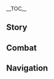 {{CharacterTabs}}
{{LanguageTabs}}
{{Stub|1={{Meta/VO|tl=1|rm=1|Korean}}}}
__TOC__
==Story==
{{VO/Story
|character           = {{ROOTPAGENAME}}
|language            = ko
|name                = 피슬

|vo_01_01_title      = 첫 만남...
|vo_01_01_subtitle   = Hello
|vo_01_01_file       = VO_{language}{character} Hello.ogg
|vo_01_01_tx         =<br />'''피슬:''' 난 단죄의 황녀, 피슬. 운명의 부름을 받고 이곳에 강림했노라&mdash;&mdash;응? 너도 [이세계]의 여행자야…? 좋아, 나와의 동행을 허락하도록 하지<br /><!--
                        -->'''오즈:''' 「안녕, 만나서 반가워」라고 하십니다
|vo_01_01_rm         = 
|vo_01_01_tl         = 

|vo_02_01_title      = 잡담・운명의 속삭임
|vo_02_01_subtitle   = Chat: Whispers of Destiny
|vo_02_01_file       = VO_{language}{character} Chat - Whispers of Destiny.ogg
|vo_02_01_tx         = 운명의 속삭임이 나의 존귀한 이름을 부르는 게 들리는군…
|vo_02_01_rm         = 
|vo_02_01_tl         = 
|vo_02_02_title      = 잡담・천지창조
|vo_02_02_subtitle   = Chat: Creation of the World
|vo_02_02_file       = VO_{language}{character} Chat - Creation of the World.ogg
|vo_02_02_tx         = 훗, 이 황녀의 영광스러운 빛으로 천지를 비추겠노라
|vo_02_02_rm         = 
|vo_02_02_tl         = 
|vo_02_03_title      = 잡담・저편의 사람
|vo_02_03_subtitle   = Chat: One From the Beyond
|vo_02_03_file       = VO_{language}{character} Chat - One From the Beyond.ogg
|vo_02_03_tx         =<br />'''피슬:''' 먼 곳에 있는 수행원들은 잘 있는지…<br /><!--
                        -->'''오즈:''' 모험가 길드의 모두는 걱정하실 필요 없습니다
|vo_02_03_rm         = 
|vo_02_03_tl         = 

<!-- Weather -->
|vo_03_01_title      = 비가 그친 후…
|vo_03_01_subtitle   = After the Rain
|vo_03_01_file       = VO_{language}{character} After the Rain.ogg
|vo_03_01_tx         = 하늘이 맑아졌나. 기분이 좋… 에헴, 비가 갠 뒤의 청랑한 경색은 마치 운명의 전환점과도 같구나! 즐겁도다!
|vo_03_01_rm         = 
|vo_03_01_tl         = 
|vo_03_02_title      = 번개가 칠 때…
|vo_03_02_subtitle   = When Thunder Strikes
|vo_03_02_file       = VO_{language}{character} When Thunder Strikes.ogg
|vo_03_02_tx         =<br />'''피슬:''' 아아, 저 운명을 알리는 신성한 번개를 봐…<br /><!--
                        -->'''오즈:''' 그러고 보니, 아직 안 걷은 빨래가 있었죠?<br /><!--
                        -->'''피슬''': 엑?!
|vo_03_02_rm         = 
|vo_03_02_tl         = 
|vo_03_03_title      = 눈이 올 때…
|vo_03_03_subtitle   = When It Snows
|vo_03_03_file       = VO_{language}{character} When It Snows.ogg
|vo_03_03_tx         =<br />'''피슬:''' 훗, 좋은 광경이군. 마치 「그 세계」에서 황녀의 앞에서 말라버린 죄인의 피와 눈물 같군&mdash;&mdash;에&mdash;&mdash;에취!<br /><!--
                        -->'''오즈:''' 아가씨 앞에선 죄인의 콧물도 말라버리겠군요<br /><!--
                        -->'''피슬:''' 오즈&mdash;&mdash;에, 에취!
|vo_03_03_rm         = 
|vo_03_03_tl         = 
|vo_03_04_title      = 햇살이 좋을 때...
|vo_03_04_subtitle   = When the Sun Is Out
|vo_03_04_file       = VO_{language}{character} When the Sun Is Out.ogg
|vo_03_04_tx         =<br />'''피슬:''' 오즈, 나의 권속이여…<br /><!--
                        -->'''오즈:''' 음? 갑자기 왜 그러시&mdash;&mdash;<br /><!--
                        -->'''피슬:''' 내 황녀의 이름과 네 축복의 날개로 온 우주의 해와 달을 가려 영원한 어둠의 밤을 가져오거라<br /><!--
                        -->'''오즈:''' 남에게 그런 걸 억지로 강요하지 마세요!
|vo_03_04_rm         = 
|vo_03_04_tl         = 

|vo_04_01_title      = 아침 인사・피슬에게
|vo_04_01_subtitle   = Good Morning: Greet Fischl
|vo_04_01_file       = VO_{language}{character} Good Morning - Greet Fischl.ogg
|vo_04_01_tx         = 낮과 밤, 시간과 공간은 전부 허상일 뿐. 운명의 유대가 널 다시금 나의 영원한 밤으로 이끌었구나
|vo_04_01_rm         = 
|vo_04_01_tl         = 
|vo_04_02_title      = 아침 인사・오즈에게
|vo_04_02_subtitle   = Good Morning: Greet Oz
|vo_04_02_file       = VO_{language}{character} Good Morning - Greet Oz.ogg
|vo_04_02_tx         =<br />'''오즈:''' 좋은 아침입니다! 당신이 온다고 해서 아가씨께서 아침 식사를 준비하고 계십니다…<br /><!--
                        -->'''피슬:''' 오즈!…크,크흠. 무슨 일로 왔지?
|vo_04_02_rm         = 
|vo_04_02_tl         = 
|vo_04_03_title      = 점심 인사…
|vo_04_03_subtitle   = Good Afternoon
|vo_04_03_file       = VO_{language}{character} Good Afternoon.ogg
|vo_04_03_tx         = 하… 아무리 귀한 황녀의 몸이지만, 이런 시간엔 잠이 오기 마련이야…
|vo_04_03_rm         = 
|vo_04_03_tl         = 
|vo_04_04_title      = 저녁 인사…
|vo_04_04_subtitle   = Good Evening
|vo_04_04_file       = VO_{language}{character} Good Evening.ogg
|vo_04_04_tx         =<br />'''피슬:''' 창공의 별빛, 그건 모두 오즈가 무한한 밤하늘에 쪼아낸 구멍들이지<br /><!--
                        -->'''오즈:''' 그럴 리 없잖습니까!
|vo_04_04_rm         = 
|vo_04_04_tl         = 
|vo_04_05_title      = 굿나잇…
|vo_04_05_subtitle   = Good Night
|vo_04_05_file       = VO_{language}{character} Good Night.ogg
|vo_04_05_tx         =<br />'''피슬:''' 넌 꿈을 꾸지 않는 평안하고 깊은 잠에 빠질 것이다. 감히 유야 정토의 축복을 받은 자를 건드리려는 악몽은 없겠지만…<br /><!--
                        -->'''오즈:''' 「잘 자」라고 하십니다
|vo_04_05_rm         = 
|vo_04_05_tl         = 

|vo_05_01_title      = 피슬 자신에 대해・단죄의 황녀
|vo_05_01_subtitle   = About {character}: Prinzessin der Verurteilung
|vo_05_01_file       = VO_{language}{character} About {character} - Prinzessin der Verurteilung.ogg
|vo_05_01_tx         =<br />'''피슬:''' 나? 훗, 잘 기억해 둬. 난 유야 정토의 주인이자 단죄의 황녀인 피슬. 세상의 모든 죄악을 심판하고, 모든 진리를 꿰뚫어 보지<br /><!--
                        -->'''오즈:''' 그러니까 모험가 길드의 조사 요원이십니다<br /><!--
                        -->'''피슬:''' …그건 그냥 피상적인 겉모습일 뿐이야!
|vo_05_01_rm         = 
|vo_05_01_tl         = 

|vo_06_01_title      = 우리에 대해・이 땅에 강림한 자
|vo_06_01_subtitle   = About Us: Beings Who Descended Upon This World
|vo_06_01_file       = VO_{language}{character} About Us - Beings Who Descended Upon This World.ogg
|vo_06_01_tx         = 너와 난 모두 이세계의 여행자. 틀림없어. 여기서 만난 건 분명 운명의 이끌림일 거야
|vo_06_01_rm         = 
|vo_06_01_tl         = 
|vo_06_02_title      = 우리에 대해・세계를 떨군 야수
|vo_06_02_subtitle   = About Us: Shooting Down the World Beast
|vo_06_02_friendship = 6
|vo_06_02_file       = VO_{language}{character} About Us - Shooting Down the World Beast.ogg
|vo_06_02_tx         = 무슨 고민이라도 있나…? 여행자여, 걱정할 필요 없다. 왜냐하면, 난 나의 왼쪽 눈, 이 인과의 실을 꿰뚫어 보는 「단죄의 눈」으로 너의 운명을 수호할 것이고; 천 가지 세계의 적멸을 지켜봐 온 오즈의 까마귀의 눈으로 너의 가는 길을 지켜볼 것이기 때문이다. 「세계」라는 이름의 흉악한 밤의 짐승이 너의 꿈을 노린다면, 내가 단죄의 성활로 그것을 맞춰 떨어뜨리겠다!
|vo_06_02_rm         = 
|vo_06_02_tl         = 
|vo_06_03_title      = 우리에 대해・중요한 사람
|vo_06_03_subtitle   = About Us: Ones Dear to Heart
|vo_06_03_friendship = 6
|vo_06_03_file       = VO_{language}{character} About Us - Ones Dear to Heart.ogg
|vo_06_03_tx         =<br />'''피슬:''' 오즈, 나의 벗이여…황녀인 나처럼 이 세계에 속하지 않는 여행자를 만났다는 건…잔혹한 운명조차도 나의 죄악으로 가득한 혈통을 향해 웃음을 지은 거겠지? 내 운명, 벗어날 수 없는 「현실」일지라도…<br /><!--
                        -->'''오즈:''' 아아, 저도 압니다. 그 여행자라면, 무슨 일이 있어도 결코 아가씨를 포기하지 않겠죠
|vo_06_03_rm         = 
|vo_06_03_tl         = 
|vo_06_04_title      = 우리에 대해・수호
|vo_06_04_subtitle   = About Us: Standing Watch
|vo_06_04_friendship = 6
|vo_06_04_tx         = {{A|VO_{language}{character} About Us - Standing Watch (A).ogg}} {{A|VO_{language}{character} About Us - Standing Watch (B).ogg}}<br /><!--
                        -->'''피슬:''' 오즈발도・흐라프나바인스, 유야 정토의 주인이자 단죄의 황녀인 나를 위해 목숨을 바칠 각오를 하고, 기구한 (그/그녀)의 운명을 수호해라<br /><!--
                        -->'''오즈:''' 멋대로 제 목숨을 걸지 말아 주세요!
|vo_06_04_rm         = 
|vo_06_04_tl         = 

|vo_07_01_title      = 「신의 눈」에 대해...
|vo_07_01_subtitle   = About the [[Vision]]
|vo_07_01_friendship = 4
|vo_07_01_file       = VO_{language}{character} About the Vision.ogg
|vo_07_01_tx         = 응? 이 「심연색의 신비로운 구슬」 말이야? 이건 우리 일족이 사용하던 도구야. 무례한 자들에게 황녀의 단죄를 내릴 수 있게 하지. 이 황무지 세계에 떨어졌어도 내 황족의 피와 숭고한 영혼을 따라 날 찾아왔어. 이게 바로 끊을 수 없는 인과인 걸까…
|vo_07_01_rm         = 
|vo_07_01_tl         = 
|vo_07_02_title      = 하고 싶은 이야기...
|vo_07_02_subtitle   = Something to Share
|vo_07_02_file       = VO_{language}{character} Something to Share.ogg
|vo_07_02_tx         =<br />'''피슬:''' 그럼, 이 세계의 역법으로 계산하면 난 3000세가 되겠네. 물론, 흐르는 세월의 허상은 삼천 년 속세를 달관한 나에겐 아무런 의미가 없지만<br /><!--
                        -->'''오즈:''' 아가씨, 바텐더한테 그런 건 안 통합니다. 미성년자는 술을 마실 수 없다구요
|vo_07_02_rm         = 
|vo_07_02_tl         = 
|vo_07_03_title      = 흥미있는 일...
|vo_07_03_subtitle   = Interesting Things
|vo_07_03_file       = VO_{language}{character} Interesting Things.ogg
|vo_07_03_tx         = 오즈의 풀네임은 오즈발도・흐라프나바인스, 「그 세계」에서 세 우주의 별바다와 밤하늘을 지배하며, 그림자의 날개로 용맹하게 싸우다 죽은 자들의 영혼을 덮어주지. 참고로 그의 이름을 잘못 불렀다간 혀가 뽑히게 될 거야. 하지만 나는 황녀, 그리고 넌 내가 인정한 자, 그러니 우린 그냥 그를 편하게 오즈라고 부르면 돼
|vo_07_03_rm         = 
|vo_07_03_tl         = 

|vo_08_01_title      = 베넷에 대해...
|vo_08_01_subtitle   = About [[Bennett]]
|vo_08_01_friendship = 4
|vo_08_01_file       = VO_{language}{character} About Bennett.ogg
|vo_08_01_tx         =<br />'''피슬:''' 그 액운의 소년인가…틀림없어, 내 「단죄의 눈」은 세상에 버려진 그의 슬픔을 직접 봤지<br /><!--
                        -->'''오즈:''' 그 운이 나쁜 녀석을 이대로 방치해 둘 순 없습니다
|vo_08_01_rm         = 
|vo_08_01_tl         = 
|vo_08_02_title      = 리사에 대해...
|vo_08_02_subtitle   = About [[Lisa]]
|vo_08_02_friendship = 4
|vo_08_02_file       = VO_{language}{character} About Lisa.ogg
|vo_08_02_tx         =<br />'''피슬:''' 그 마녀 사서한테 온 우주의 지식이 담긴 보물 창고가 있어…만약 그녀의 신뢰를 얻는다면, 위대한 지혜를 얻을 수 있을 거야…<br /><!--
                        -->'''오즈:''' 「도서관의 책을 제때에 반납하기만 한다면, 언제든 책을 빌릴 수 있다」라고 하십니다
|vo_08_02_rm         = 
|vo_08_02_tl         = 
|vo_08_03_title      = 케이아에 대해...
|vo_08_03_subtitle   = About [[Kaeya]]
|vo_08_03_friendship = 4
|vo_08_03_file       = VO_{language}{character} About Kaeya.ogg
|vo_08_03_tx         =<br />'''피슬:''' 간파할 수 없는 진실, 확언할 수 없는 인과, 허와 실이 교차하는 터무니없는 말들…그 사람도 어쩌면 나와 같은 「마안」의 운명을 짊어졌을 수도…<br /><!--
                        -->'''오즈:''' 아니면 사실은 그냥 해적일 수도…?
|vo_08_03_rm         = 
|vo_08_03_tl         = 
|vo_08_04_title      = 모나에 대해...
|vo_08_04_subtitle   = About [[Mona]]
|vo_08_04_friendship = 4
|vo_08_04_file       = VO_{language}{character} About Mona.ogg
|vo_08_04_tx         =<br />'''피슬:''' 아아, 그 「위대한 점성술사 모나」…흥, 전에 이 황녀님의 운명을 염탐하려다 결국 온몸을 떨더군<br /><!--
                        -->'''오즈:''' 그 점성술사님은 웃음을 참느라 그랬던 겁니다. 간신히 참았죠
|vo_08_04_rm         = 
|vo_08_04_tl         = 
|vo_08_05_title      = 로자리아에 대해...
|vo_08_05_subtitle   = About [[Rosaria]]
|vo_08_05_friendship = 4
|vo_08_05_file       = VO_{language}{character} About Rosaria.ogg
|vo_08_05_tx         =<br />'''피슬:''' 로자리아? 바람의 신을 믿는 충실하고 경건한 수녀인 것 같던데<br /><!--
                        -->'''오즈:''' 「충실하고」 「경건한」?<br /><!--
                        -->'''피슬:''' 그래. 한 번은 한밤중에 그녀가 누군가에게 「바람의 신 바르바토스의 이름으로 명하노니, 죽어라」 같은 말을 한 걸 들었거든. 아마 기도를 하고 있던 게 아닐까?
|vo_08_05_rm         = 
|vo_08_05_tl         = 

|vo_09_01_title      = 피슬에 대해 알기・첫 번째
|vo_09_01_subtitle   = More About {character}: I
|vo_09_01_file       = VO_{language}{character} More About {character} - 01.ogg
|vo_09_01_tx         = 훗, 벌을 받아야 할 자를 단죄하고, 운명의 총애를 받는 자를 축성하고, 끝없는 유야 정토로 세상의 모든 용납되지 않는 꿈들을 받아들이는 것. 이게 바로 단죄의 황녀가 짊어져야 할 무거운 사명이다. 누구도 의심해서는 안 된다
|vo_09_01_rm         = 
|vo_09_01_tl         = 
|vo_09_02_title      = 피슬에 대해 알기・두 번째
|vo_09_02_subtitle   = More About {character}: II
|vo_09_02_friendship = 3
|vo_09_02_file       = VO_{language}{character} More About {character} - 02.ogg
|vo_09_02_tx         = 내 왼쪽 눈? 내 왼쪽 눈은 세상의 모든 진실을 꿰뚫어 보는 「단죄의 눈」이다. 왜 가렸는지는…그렇다면, 이 세계와 저 멀리 있는 세계의 모든 진실을 모두 살필 수 있는 부담감과 아픔을, 너는 감당할 수 있겠나? 게다가 속세의 모든 망상과 거짓을 다 알면 얼마나 지루하겠어, 후후
|vo_09_02_rm         = 
|vo_09_02_tl         = 
|vo_09_03_title      = 피슬에 대해 알기・세 번째
|vo_09_03_subtitle   = More About {character}: III
|vo_09_03_friendship = 4
|vo_09_03_file       = VO_{language}{character} More About {character} - 03.ogg
|vo_09_03_tx         =<br />'''피슬:''' 풍마룡? 이 황녀님의 궁전 마당에서나 키울 법한 레벨의 녀석이 이 세계에선 이렇게 큰 재앙을 가져왔다니. 흥, 쓸모없는 녀석들…<br /><!--
                        -->'''오즈:''' 아가씨, 말씀은 그렇게 하셔도 그때 당시엔 모두를 엄청나게 걱정하셨잖아요<br /><!--
                        -->'''피슬:''' 그, 그건 황녀로서 이 세상의 모든 살아있는 것들을 지켜야 하는 숭고한 책임이 있으니까…
|vo_09_03_rm         = 
|vo_09_03_tl         = 
|vo_09_04_title      = 피슬에 대해 알기・네 번째
|vo_09_04_subtitle   = More About {character}: IV
|vo_09_04_friendship = 5
|vo_09_04_file       = VO_{language}{character} More About {character} - 04.ogg
|vo_09_04_tx         =<br />'''오즈:''' 아가씨를 다른 이름으로 부르는 사람들도 있지만, 저에게 생명과 힘을 나눠주신 분의 이름은 오직 「피슬」, 이 이름뿐입니다. 이 이름이야말로 아가씨의 운명과 어울리는 이름이니, 제발 틀리지 마시길…<br /><!--
                        -->'''피슬:''' 너희들 무슨 얘기를 하고 있지?<br /><!--
                        -->'''오즈:''' 바, 밤의 환상에 관해 얘기하고 있었어요! 그리고 단죄의 이름에 대해서도요!
|vo_09_04_rm         = 
|vo_09_04_tl         = 
|vo_09_05_title      = 피슬에 대해 알기・다섯 번째
|vo_09_05_subtitle   = More About {character}: V
|vo_09_05_friendship = 6
|vo_09_05_file       = VO_{language}{character} More About {character} - 05.ogg
|vo_09_05_tx         = 황녀가 단죄해야 할 것은 무엇인가? 그건 당연히 「운명을 거스르는 것」…왜냐하면, 바로 운명이 널…바로 운명이 너와 날 이 세계로 이끌어 인과를 뒤얽히게 한 것이다. 내, 내가 널 지켜주는 건, 단, 단지 운명의 계시록에 적혀있기 때문이야!
|vo_09_05_rm         = 
|vo_09_05_tl         = 

|vo_10_01_title      = 피슬의 취미・피슬에게 묻기
|vo_10_01_subtitle   = {character}'s Hobbies: Ask Fischl
|vo_10_01_file       = VO_{language}{character} Hobbies - Ask Fischl.ogg
|vo_10_01_tx         = 이 황녀님은 별들 사이를 질주하며 수많은 세계를 다녔어. 일만 가지 우주의 운명을 깨닫고 모든 영혼의 계시록을 통독했지
|vo_10_01_rm         = 
|vo_10_01_tl         = 
|vo_10_02_title      = 피슬의 취미・오즈에게 묻기
|vo_10_02_subtitle   = {character}'s Hobbies: Ask Oz
|vo_10_02_file       = VO_{language}{character} Hobbies - Ask Oz.ogg
|vo_10_02_tx         = '''오즈:''' 아가씨는 소설 읽는 걸 좋아합니다. 휴…「오즈」, 이 이름도 아가씨가 소설에서 보고 지어주신 거죠
|vo_10_02_rm         = 
|vo_10_02_tl         = 
|vo_10_03_title      = 피슬의 고민...
|vo_10_03_subtitle   = {character}'s Troubles
|vo_10_03_file       = VO_{language}{character} Troubles.ogg
|vo_10_03_tx         = 응? 이 황녀님을 성가시게 하는 일이 있냐고? 굳이 말하자면, 가끔 내 진짜 신분을 받아들이지 못하는 사람들이 있다는 거야. 하지만 상관없어, 고귀한 자는 고독한 법. 내가 이 숭고한 마음을 잃지만 않는다면…
|vo_10_03_rm         = 
|vo_10_03_tl         = 
|vo_10_04_title      = 좋아하는 음식…
|vo_10_04_subtitle   = Favorite Food
|vo_10_04_file       = VO_{language}{character} Favorite Food.ogg
|vo_10_04_tx         =<br />'''피슬:''' 흥, 음식은 그저 범인(凡人)들의 육신을 속박하는 것일 뿐. 하지만 굳이 말하자면, 이 단죄의 황녀님에게 어울리는 건 죄인의 눈물과 거짓의 혀 정도라고 할 수 있지…<br /><!--
                        -->'''오즈:''' 아가씨께서 자주 만들어 드시는 「영원한 밤의 여름 궁전 토스트」가 아니고요?<br /><!--
                        -->'''피슬:''' &mdash;&mdash;그건 이 육신에 필요한 에너지를 채워주기 위한 것일 뿐이야!
|vo_10_04_rm         = 
|vo_10_04_tl         = 
|vo_10_05_title      = 싫어하는 음식...
|vo_10_05_subtitle   = Least Favorite Food
|vo_10_05_file       = VO_{language}{character} Least Favorite Food.ogg
|vo_10_05_tx         =<br />'''오즈:''' 아가씨가 싫어하는 요리는 아마도 그거겠죠…<br /><!--
                        -->'''피슬:''' 그건가. 자연의 섭리를 거역하는 족쇄에 속박된 육체…<br /><!--
                        -->'''오즈:''' 다시는 저처럼 하늘을 날 수 없는…<br /><!--
                        -->'''피슬:''' 태어날 때부터 황족을 우러러보던 비천한 머리를 잃어버렸지. 마치 「그 세계」의 지옥이 떠오르는군. 그 이름은 바로…<br /><!--
                        -->'''오즈:''' 뭐였더라, 닭고기 스튜였었나?
|vo_10_05_rm         = 
|vo_10_05_tl         = 

<!-- Receiving a Gift -->
|vo_11_01_title      = 선물 획득・첫 번째
|vo_11_01_subtitle   = Receiving a Gift: I
|vo_11_01_file       = VO_{language}{character} Receiving a Gift - 01.ogg
|vo_11_01_tx         = <br />'''피슬:''' 이 정도로 진귀한 요리는 망우의 수라간에 보내도 손색이 없을 것 같군<br />'''오즈:''' 아가씨께서 원하던 맛이라고 하십니다
|vo_11_01_rm         = 
|vo_11_01_tl         = 

|vo_11_02_title      = 선물 획득・두 번째
|vo_11_02_subtitle   = Receiving a Gift: II
|vo_11_02_file       = VO_{language}{character} Receiving a Gift - 02.ogg
|vo_11_02_tx         = <br />'''피슬:''' 세계의 야수를 물리치기 위해선 세속의 욕망을 떨쳐내고 운명으로 향하는 길을 엮어야 하지<br />'''오즈:''' 하지만 조금 전, 맛있게 드셨지 않습니까?
|vo_11_02_rm         = 
|vo_11_02_tl         = 

|vo_11_03_title      = 선물 획득・세 번째
|vo_11_03_subtitle   = Receiving a Gift: III
|vo_11_03_file       = VO_{language}{character} Receiving a Gift - 03.ogg
|vo_11_03_tx         = <br />'''피슬:''' 어째서 황폐함과 파멸을 본 황녀 앞에 드러내는 거지?<br />'''오즈:''' 죄송하지만, 아가씨께서 이 요리는 별로라고 하십니다
|vo_11_03_rm         = 
|vo_11_03_tl         = 

|vo_12_01_title      = 생일…
|vo_12_01_subtitle   = Birthday
|vo_12_01_file       = VO_{language}{character} Birthday.ogg
|vo_12_01_tx         =<br />'''피슬:''' 흥흥, 오늘은 너의 운명의 날이니 그냥 보고만 있을 순 없지. 자, 말해봐! 이 그윽하고 타락한 세계에서, 너의 보잘것없고 짧은 인생에서 꼭 이루고 싶은 소원이 있다면 얼마든지 본 황녀에게 들려주거라! 음…아무리 어려운…<br /><!--
                        -->'''오즈:''' 「생일 축하합니다, 만약 갖고 싶으신 게 있다면, 아가씨가…」<br /><!--
                        -->'''피슬:''' 오즈! 쓸데없는 말 하지 마!
|vo_12_01_rm         = 
|vo_12_01_tl         = 

|vo_13_01_title      = 돌파의 느낌・기
|vo_13_01_subtitle   = Feelings About Ascension: Intro
|vo_13_01_ascension  = 1
|vo_13_01_file       = VO_{language}{character} Feelings About Ascension - 01.ogg
|vo_13_01_tx         =<br />'''피슬:''' 칠야의 마법 화살…그가 소리 높여 나의 축복받은 이름을 부르며 죄를 벌하는 푸른 자색 뇌광으로 운명의 적을 쏘아 떨어뜨려 달라고 하는구나!<br /><!--
                        -->'''오즈:''' 위대하십니다! 저녁 식사를 고려한다면, 화살로 비둘기를 쏘아 떨어뜨린다면 더 좋겠군요
|vo_13_01_rm         = 
|vo_13_01_tl         = 
|vo_13_02_title      = 돌파의 느낌・승
|vo_13_02_subtitle   = Feelings About Ascension: Building Up
|vo_13_02_ascension  = 2
|vo_13_02_file       = VO_{language}{character} Feelings About Ascension - 02.ogg
|vo_13_02_tx         =<br />'''피슬:''' 이것만 있다면 단죄 황녀의 위엄으로 「현실」이라는 운명의 적을 쓰러트릴 수 있겠지<br /><!--
                        -->'''오즈:''' 길드의 의뢰를 더 잘 완수할 수 있겠네요
|vo_13_02_rm         = 
|vo_13_02_tl         = 
|vo_13_03_title      = 돌파의 느낌・전
|vo_13_03_subtitle   = Feelings About Ascension: Climax
|vo_13_03_ascension  = 4
|vo_13_03_file       = VO_{language}{character} Feelings About Ascension - 03.ogg
|vo_13_03_tx         = 기뻐하라! 전율하라! 왜냐고 묻는다면, 유야 정토의 단죄 황녀가 이 왼쪽 눈으로 우주를 엮는 운명을 실을 똑똑히 보았기 때문이지!
|vo_13_03_rm         = 
|vo_13_03_tl         = 
|vo_13_04_title      = 돌파의 느낌・결
|vo_13_04_subtitle   = Feelings About Ascension: Conclusion
|vo_13_04_ascension  = 6
|vo_13_04_file       = VO_{language}{character} Feelings About Ascension - 04.ogg
|vo_13_04_tx         = 이 세계에 와서 잃은 힘이 절반은 회복된 것 같군. 흥흥흥, 심판을 내릴 때가 곧…아아, 너무 걱정할 필요 없어. 종말의 순간, 내가 이 세계에 심판의 번개를 내려도 넌 다치지 않을 거야. 왜냐하면 넌 나의 축복을 받은 사람이니까
|vo_13_04_rm         = 
|vo_13_04_tl         = 
}}

==Combat==
{{Combat VO
|character           = {{ROOTPAGENAME}}
|language            = ko

|skill_1_tx          = 단죄의 이름으로!
|skill_1_rm          = Danjoe-ui ireumeuro!
|skill_1_tl          = In the name of the Punish!
|skill_2_tx          = 나와라, 오즈!
|skill_2_rm          = Nawara, Ojeu!
|skill_2_tl          = Rise, Oz!
|skill_3_tx          = ''(Resummon)'' 내 부름에 답하거라!
|skill_3_rm          = Nae bureume dapageora!
|skill_3_tl          = Respond my call!
|skill_4_tx          = ''(Resummon)'' '''오즈:''' 또 시작이시군…
|skill_4_rm          = '''Ojeu:''' Tto sijagisigun...
|skill_4_tl          = '''Oz:''' Here we go again...

|burst_1_tx          = 칠흑의 날개여, 낮과 밤을 가르거라——
|burst_1_rm          = Chilheuge nalgaeyeo, natkkwa bameul gareugeora&mdash;
|burst_1_tl          = Wing of Darkness, Split the Day and Night&mdash;
|burst_2_tx          = 암야의 환상!
|burst_2_rm          = Amya-ui hwansang!
|burst_2_tl          = Fantasy of the Dark Night!
|burst_3_tx          = 레이븐, 어둠을 갈망하거라——
|burst_3_rm          = Reibeun, eodumeul galmanghageora&mdash;
|burst_3_tl          = Raven, Crave the Darkness&mdash;
|burst_4_tx          = '''오즈:''' 아가씨의 뜻대로!
|burst_4_rm          = '''Ojeu:''' Agassi-ui tteutttaero!
|burst_4_tl          = '''Oz:''' As you wish!
|burst_5_tx          = '''오즈:''' 암야의 환상!
|burst_5_rm          = '''Ojeu:''' Amya-ui hwansang!
|burst_5_tl          = '''Ojeu:''' Fantasy of the Dark Night!

|sprint-s_1_file     = Sprint Start 01,Sprint Start 02,Sprint Start 03


|glider_1_file       = Deploying Wind Glider 01,Deploying Wind Glider 02,Deploying Wind Glider 03

|chest_1_tx          = 운명이 날 이곳으로 이끌었다!
|chest_1_rm          = Unmyeong-i nal igoseuro ikkeureotta!
|chest_1_tl          = Fate brought me here!
|chest_2_tx          = 황폐한 세계에 이렇게 진귀한 보물이 있다니!
|chest_2_rm          = Hwangpyehan segye-e ireoke jin'gwihan bomuri itttani!
|chest_2_tl          = How could there be such a rare treasure in devastated world!
|chest_3_tx          = 하하하, 본 황녀의 축성의 이름을 크게 외치거라!
|chest_3_rm          = Hahaha, bon hwangnyeo-ui chukseong-ui ireumeul keuge oechigeora!
|chest_3_tl          = Hahaha, cry out my sanctified name!

|low-hp_1_tx         = 좀 더 진지해져야겠군, 흥
|low-hp_1_rm         = Jom deo jinjihaejeoyagetkkun, heung
|low-hp_1_tl         = I should be more serious, bah
|low-hp_2_tx         = '''오즈:''' 만약 아가씨께서 쓰러지신다면, 전——!
|low-hp_2_rm         = '''Ojeu:''' Manyak agassikkeseo sseureojisindamyeon, jeon&mdash;!
|low-hp_2_tl         = '''Oz:''' If your high young lady will fall down, I&mdash;!
|low-hp_3_tx         = 황녀의 운명은 여기서 끝나지 않아…!
|low-hp_3_rm         = Hwangnyeo-ui unmyeong-eun yeogiseo kkeunnaji ana...!
|low-hp_3_tl         = Fate of Princess will not end in here...!


|fallen_1_tx         = 이 세계는 본 황녀를 용납하지 못하는 것인가…
|fallen_1_rm         = I segyeneun bon hwangnyeoreul yongnapaji motaneun geosin'ga...
|fallen_1_tl         = 
|fallen_2_tx         = 난 다시… 강림할 것이다…
|fallen_2_rm         = Nan dasi... gangnimal geosida...
|fallen_2_tl         = 
|fallen_3_tx         = '''오즈:''' 아가씨!…
|fallen_3_rm         = '''Ojeu:''' Agassi!...
|fallen_3_tl         = 

|hit-l_1_file        = Light Hit Taken 01,Light Hit Taken 02,Light Hit Taken 03,Light Hit Taken 04,Light Hit Taken 05,Light Hit Taken 06

|hit-h_1_tx          = 불경한 놈!
|hit-h_1_rm          = Bulgyeonghan nom!
|hit-h_1_tl          = 
|hit-h_2_file        = Heavy Hit Taken 03,Heavy Hit Taken 04,Heavy Hit Taken 05,Heavy Hit Taken 06

|join_1_tx           = 황녀의 이름으로!
|join_1_rm           = Hwangnyeo-ui ireumeuro!
|join_1_tl           = 
|join_2_tx           = '''피슬:''' 나의 강림을 찬양하라. '''오즈:''' 위대하십니다!
|join_2_rm           = '''Piseul:''' Na-ui gangnimeul chanyanghara. '''Ojeu:''' Widaehasimnida!
|join_2_tl           = 
|join_3_tx           = 네 운명은 이미 내 손안에 있다!
|join_3_rm           = Ne unmyeong-eun imi nae sonane ittta!
|join_3_tl           = 

|idle_1_file         = Standby 02
|idle_1_actual_tx    = 천지 우주를 창조하고, 에덴 땅을 가른 내가 바로 단죄의 황녀... 에헴!
|idle_1_actual_rm    = Cheonji ujureul changjohago, Eden ttang-eul gareun naega baro Danjoe-ui Hwangnyeo... ehem!
|idle_1_actual_tl    = 

|atk-l_1_file        = Light Attack 01,Light Attack 02,Light Attack 03,Light Attack 04,Light Attack 05,Light Attack 06,Light Attack 07

|atk-m_1_file        = Mid Attack 01,Mid Attack 02,Mid Attack 03

|atk-h_1_file        = Heavy Attack 01,Heavy Attack 02,Heavy Attack 03

|climb_1_file        = Climbing 01,Climbing 02,Climbing 03

|climb-b_1_file      = Climbing Breath 01,Climbing Breath 02,Climbing Breath 03

|jump_1_file         = Jumping 01,Jumping 02,Jumping 03,Jumping 04,Jumping 05
}}
<!--
Copy paste the following line in any section that does not have any voice files, change the X for the section's title:
'''{{ROOTPAGENAME}} does not feature any XXXXXXXX Voice-Overs'''
-->

==Navigation==
{{Character Navbox|link type=vo-ko}}